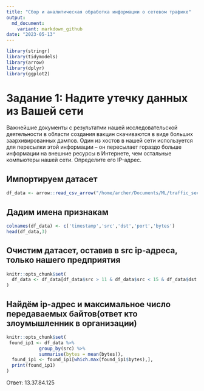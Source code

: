 ```yaml
---
title: "Сбор и аналитическая обработка информации о сетевом трафике"
output: 
  md_document:
    variant: markdown_github
date: "2023-05-13"
---
```


```r
library(stringr)
library(tidymodels)
library(arrow)
library(dplyr)
library(ggplot2)
```
# Задание 1: Надите утечку данных из Вашей сети

Важнейшие документы с результатми нашей исследовательской деятельности в области создания вакцин скачиваются в виде больших заархивированных дампов. 
Один из хостов в нашей сети используется для пересылки этой информации – он пересылает гораздо больше информации на внешние ресурсы в
Интернете, чем остальные компьютеры нашей сети. Определите его IP-адрес.

## Импортируем датасет
```r
df_data <- arrow::read_csv_arrow("/home/archer/Documents/ML/traffic_security.csv")
```

## Дадим имена признакам
```r
colnames(df_data) <- c('timestamp','src','dst','port','bytes')
head(df_data,3)
```

## Очистим датасет, оставив в src ip-адреса, только нашего предприятия
```r
knitr::opts_chunk$set(
  df_data <- df_data[df_data$src > 11 & df_data$src < 15 & df_data$dst < 11 | df_data$dst > 15, ]
)
```
## Найдём ip-адрес и максимальное число передаваемых байтов(ответ кто злоумышленник в организации)
```r
knitr::opts_chunk$set(
 found_ip1 <- df_data %>%
            group_by(src) %>%
            summarise(bytes = mean(bytes)),
  found_ip1 <- found_ip1[which.max(found_ip1$bytes),],
  print(found_ip1) 
)
```
Ответ: 13.37.84.125
